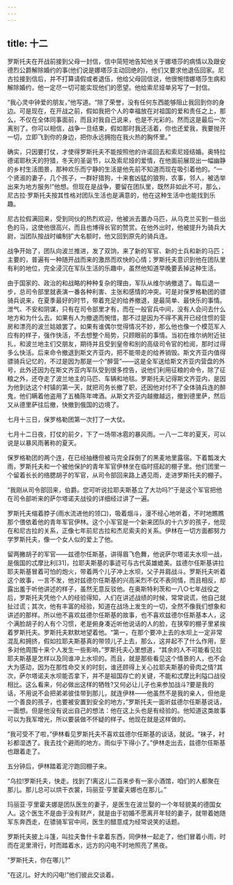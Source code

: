 ```yaml
---
---
---
```

title: 十二
---




罗斯托夫在开战前接到父母一封信，信中简短地告知他关于娜塔莎的病情以及跟安德烈公爵解除婚约的事(他们说是娜塔莎主动回绝的)，他们又要求他退伍回家。尼古拉接到信后，并不打算请假或者退伍，他给父母回信说，他很惋惜娜塔莎生病和解除婚约，他一定尽一切可能实现他们的愿望。他给索尼娅单另写了一封信。

“我心灵中钟爱的朋友，”他写道。“除了荣誉，没有任何东西能够阻止我回到你的身边。可是现在，在开战之前，假如我把个人的幸福放在对祖国的爱和责任之上，那么，不仅在全体同事面前，而且对我自己说来，也是不光彩的。然而这是最后一次离别了。你可以相信，战争一旦结束，假如那时我还活着，你也还爱我，我要抛开一切，立即飞到你的身边，把你永远拥抱在我火热的胸怀里。”

确实，只因要打仗，才使得罗斯托夫不能按照他的许诺回去和索尼娅结婚。奥特拉德诺耶秋天的狩猎，冬天的圣诞节，以及索尼娅的爱情，在他面前展现出一幅幽静的乡村生活图景，那种欢乐而宁静的生活是他先前不知道而现在吸引着他的。“一个贤淑的妻子，几个孩子，一群好猎狗，十来套凶猛的狼狗，农事，邻人，被选举出来为地方服务!”他想。但现在是战争，要留在团队里，既然非如此不可，那么，尼古拉·罗斯托夫按其性格对团队生活也是满意的，他在这种生活中也能找到乐趣。

尼古拉假满回来，受到同伙的热烈欢迎，他被派去置办马匹，从乌克兰买到一些出色的马，这使他很高兴，而且也博得长官的赞赏。在他外出时，他被提升为骑兵大尉，当团队按战时编制扩大名额时，他又回到原先的骑兵连。

战争开始了，团队向波兰推进，发了双饷，来了新的军官、新的士兵和新的马匹；主要的，普遍有一种随开战而来的激昂而欢快的心情；罗斯托夫意识到他在团队里有利的地位，完全浸沉在军队生活的乐趣中，虽然他知道早晚要丢掉这种生活。

由于国家的、政治的和战略的种种复杂的理由，军队从维尔纳撤退了。每后退一步，总司令部里就表演一番各种利害、主张和感情的冲突。可是对保罗格勒团的骠骑兵说来，在夏季最好的时节，带着充足的给养撤退，是最简单、最快乐的事情。泄气、不安和阴谋，只有在司令部里才有，而在一般官兵中间，没有人会问去什么地方和为什么去。如果有人为撤退而惋惜，那不过是因为不得不离开已经住惯的营房和漂亮的波兰姑娘罢了。如果有谁偶尔觉得情况不妙，那么他也像一个模范军人应有的样子，强作快活，不去想整个局势，只顾眼前的事情。当初在维尔纳附近驻扎，和波兰地主们交朋友，期待并且受到皇帝和别的高级司令官的检阅，那时过得多么快活。后来命令撤退到斯文齐亚内，把不能带走的给养销毁。斯文齐亚内值得骠骑兵记忆的，不过是因为那是一个“醉营”——这是全军送给斯文齐亚内营盘的外号，此外还因为在斯文齐亚内军队受到很多控告，说他们利用征粮的命令，除了征粮之外，还夺走了波兰地主的马匹、车辆和地毯。罗斯托夫记得斯文齐亚内，是因为他到达这个村镇的第一天，就把司务长撤了职，还因他对付不了全体骑兵连的醉鬼，他们瞒着他盗用了五桶陈年啤酒。从斯文齐亚内越撤越远，撤到德里萨，然后又从德里萨往后撤，快撤到俄国的边境了。

七月十三日，保罗格勒团第一次打了一大仗。

七月十二日夜，打仗的前夕，下了一场带冰雹的暴风雨。一八一二年的夏天，可以说是以暴风雨著称的夏天。

保罗格勒团的两个连，在已经抽穗但被马完全踩倒了的黑麦地里露宿。下着瓢泼大雨，罗斯托夫和一个被他保护的青年军官伊林坐在临时搭起的棚子里。他们团里一个留着长长的络腮胡子的军官，从司令部回来路上遇见雨，走进罗斯托夫的棚子。

“我刚从司令部回来，伯爵。您可听说拉耶夫斯基立了大功吗?”于是这个军官把他在司令部听来的萨尔塔诺夫战役的详细经过讲了一遍。

罗斯托夫缩着脖子(雨水流进他的领口)，吸着烟斗，漫不经心地听着，不时地瞧瞧那个偎依着他的青年军官伊林。这个小军官是一个新来团队的十六岁的孩子，他现在和尼古拉的关系，正像七年前尼古拉和杰尼索夫的关系。伊林在一切方面都努力学罗斯托夫，像一个女人似的爱上了他。

留两撇胡子的军官——兹德尔任斯基，讲得眉飞色舞，他说萨尔塔诺夫水坝一战，是俄国的忒摩比利[31]，拉耶夫斯基的事迹可与古代英雄媲美。兹德尔任斯基讲拉耶夫斯基冒着可怕的炮火，带着两个儿子冲上水坝，父子并肩战斗。罗斯托夫听着这个故事，一言不发，他对兹德尔任斯基的兴高采烈不仅不表同情，而且相反，却露出羞于听他讲述的样子，虽然无意反驳他。在奥斯特利茨和一八○七年战役之后，罗斯托夫凭他个人的经验得知，人们在讲述战绩的时候，常常说谎，他自己就扯过谎；其次，他有丰富的经验，知道在战场上发生的一切，全然不像我们想象和讲述的那样。所以他不喜欢兹德尔任斯基的故事，也不喜欢兹德尔任斯基本人，这个满脸胡子的人有个习惯，老是俯身凑近听他说话的人的脸，在狭窄的棚子里紧挨着罗斯托夫。罗斯托夫默默地望着他。“第一，在那个要冲上去的水坝上一定非常混乱和拥挤，假如拉耶夫斯基真的带领儿子上去，那么，这并起不了什么作用，至多对他周围十来个人发生一些影响，”罗斯托夫心里想道，“其余的人不可能看见拉耶夫斯基是怎样以及同谁冲上水坝的。而且，就是那些看见这个情景的人，也不会大为感动，因为在那性命交关的时刻，谁还顾得上关心拉耶夫斯基的骨肉之情?其次，萨尔塔诺夫水坝能否拿下，并不是祖国存亡的关键，不能和忒摩比利隘口战役相比。这么看来，何必做出这样的牺牲?又何必让儿子也来参加战斗?要是我的话，不用说不会把弟弟彼佳带到那儿，就连伊林——他虽然不是我的亲人，但他是一个善良的孩子，也要被安置到安全的地方，”罗斯托夫一面听兹德尔任斯基说话，一面想。但是他没有说出自己的想法：他在这上头也是有经验的。他知道这类故事可以为我军增光，所以要装做不怀疑的样子。他现在就是这样做的。

“我可受不了啦，”伊林看见罗斯托夫不喜欢兹德尔任斯基的谈话，就说。“袜子，衬衫都湿透了。我去找个避雨的地方。雨似乎下得小了。”伊林走出去，兹德尔任斯基也跟着走了。

五分钟后，伊林踏着泥泞跑回棚子来。

“乌拉!罗斯托夫，快走。找到了!离这儿二百来步有一家小酒馆，咱们的人都聚在那儿。那儿总可以烘干衣裳，玛丽亚·亨里霍夫娜也在那儿。”

玛丽亚·亨里霍夫娜是团队医生的妻子，是医生在波兰娶的一个年轻貌美的德国女人。这个医生不是由于没有财产，就是由于初婚不愿离开年轻的妻子，就带着她随军东奔西走，在骠骑军官中间，医生的醋意成为经常说笑的话题。

罗斯托夫披上斗篷，叫拉夫鲁什卡拿着东西，同伊林一起走了，他们冒着小雨，时而在泥里滑行，时而踏着水，远方的闪电不时地照亮了黑夜。

“罗斯托夫，你在哪儿?”

“在这儿。好大的闪电!”他们彼此交谈着。